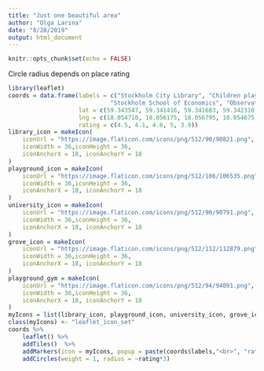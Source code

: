 ```yaml
---
title: "Just one beautiful area"
author: "Olga Larina"
date: "8/28/2019"
output: html_document
---
```


```r
knitr::opts_chunk$set(echo = FALSE)
```
Сircle radius depends on place rating
```r
library(leaflet)
coords = data.frame(labels = c("Stockholm City Library", "Сhildren playground",
                             "Stockholm School of Economics", "Observatory grove", "Gym"),
                    lat = c(59.343547, 59.341416, 59.341683, 59.342310, 59.343049),
                    lng = c(18.054710, 18.056175, 18.056795, 18.054675, 18.052057),
                    rating = c(4.5, 4.1, 4.6, 5, 3.9))
library_icon = makeIcon(
    iconUrl = "https://image.flaticon.com/icons/png/512/90/90821.png",
    iconWidth = 36,iconHeight = 36,
    iconAnchorX = 18, iconAnchorY = 18
)
playground_icon = makeIcon(
    iconUrl = "https://image.flaticon.com/icons/png/512/106/106535.png",
    iconWidth = 36,iconHeight = 36,
    iconAnchorX = 18, iconAnchorY = 18
)
university_icon = makeIcon(
    iconUrl = "https://image.flaticon.com/icons/png/512/90/90791.png",
    iconWidth = 36,iconHeight = 36,
    iconAnchorX = 18, iconAnchorY = 18
)
grove_icon = makeIcon(
    iconUrl = "https://image.flaticon.com/icons/png/512/112/112879.png",
    iconWidth = 36,iconHeight = 36,
    iconAnchorX = 18, iconAnchorY = 18
)
playground_gym = makeIcon(
    iconUrl = "https://image.flaticon.com/icons/png/512/94/94091.png",
    iconWidth = 36,iconHeight = 36,
    iconAnchorX = 18, iconAnchorY = 18
)
myIcons = list(library_icon, playground_icon, university_icon, grove_icon, playground_gym)
class(myIcons) <- "leaflet_icon_set"
coords %>%
    leaflet() %>%
    addTiles()  %>%
    addMarkers(icon = myIcons, popup = paste(coords$labels,"<br>", "rating: ", coords$rating)) %>%
    addCircles(weight = 1, radius = ~rating*3)

```
